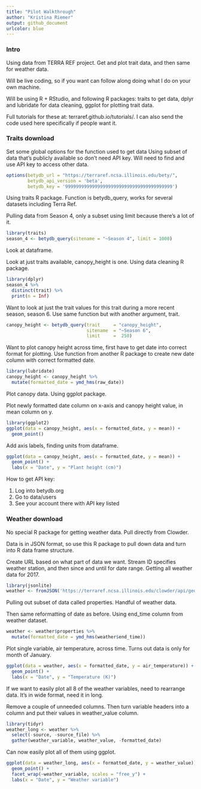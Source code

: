 ```yaml
---
title: "Pilot Walkthrough"
author: "Kristina Riemer"
output: github_document
urlcolor: blue
---
```


### Intro

Using data from TERRA REF project. Get and plot trait data, and then same for weather data. 

Will be live coding, so if you want can follow along doing what I do on your own machine. 

Will be using R + RStudio, and following R packages: traits to get data, dplyr and lubridate for data cleaning, ggplot for plotting trait data. 

Full tutorials for these at: terraref.github.io/tutorials/. I can also send the code used here specifically if people want it. 

### Traits download

Set some global options for the function used to get data
Using subset of data that's publicly available so don't need API key. Will need to find and use API key to access other data. 

```r
options(betydb_url = "https://terraref.ncsa.illinois.edu/bety/", 
        betydb_api_version = 'beta', 
        betydb_key = '9999999999999999999999999999999999999999')
```

Using traits R package. Function is betydb_query, works for several datasets including Terra Ref. 

Pulling data from Season 4, only a subset using limit because there's a lot of it. 

```r
library(traits)
season_4 <- betydb_query(sitename = "~Season 4", limit = 1000)
```

Look at dataframe. 

Look at just traits available, canopy_height is one. Using data cleaning R package. 

```r
library(dplyr)
season_4 %>% 
  distinct(trait) %>% 
  print(n = Inf)
```

Want to look at just the trait values for this trait during a more recent season, season 6. Use same function but with another argument, trait. 

```r
canopy_height <- betydb_query(trait     = "canopy_height", 
                              sitename  = "~Season 6",
                              limit     =  250)
```

Want to plot canopy height across time, first have to get date into correct format for plotting. Use function from another R package to create new date column with correct formatted date. 

```r
library(lubridate)
canopy_height <- canopy_height %>% 
  mutate(formatted_date = ymd_hms(raw_date))
```

Plot canopy data. Using ggplot package. 

Plot newly formatted date column on x-axis and canopy height value, in mean column on y. 

```r
library(ggplot2)
ggplot(data = canopy_height, aes(x = formatted_date, y = mean)) +
  geom_point()
```

Add axis labels, finding units from dataframe. 

```r
ggplot(data = canopy_height, aes(x = formatted_date, y = mean)) +
  geom_point() +
  labs(x = "Date", y = "Plant height (cm)")
```

How to get API key: 

1. Log into betydb.org
2. Go to data/users
3. See your account there with API key listed

### Weather download

No special R package for getting weather data. Pull directly from Clowder. 

Data is in JSON format, so use this R package to pull down data and turn into R data frame structure. 

Create URL based on what part of data we want. Stream ID specifies weather station, and then since and until for date range. Getting all weather data for 2017. 

```r
library(jsonlite)
weather <- fromJSON('https://terraref.ncsa.illinois.edu/clowder/api/geostreams/datapoints?stream_id=46431&since=2017-01-02&until=2017-01-31', flatten = FALSE)
```

Pulling out subset of data called properties. Handful of weather data. 

Then same reformatting of date as before. Using end_time column from weather dataset. 

```r
weather <- weather$properties %>% 
  mutate(formatted_date = ymd_hms(weather$end_time))
```

Plot single variable, air temperature, across time. Turns out data is only for month of January. 

```r
ggplot(data = weather, aes(x = formatted_date, y = air_temperature)) +
  geom_point() +
  labs(x = "Date", y = "Temperature (K)")
```

If we want to easily plot all 8 of the weather variables, need to rearrange data. It's in wide format, need it in long. 

Remove a couple of unneeded columns. Then turn variable headers into a column and put their values in weather_value column. 
```r
library(tidyr)
weather_long <- weather %>% 
  select(-source, -source_file) %>% 
  gather(weather_variable, weather_value, -formatted_date)
```

Can now easily plot all of them using ggplot. 

```r
ggplot(data = weather_long, aes(x = formatted_date, y = weather_value)) +
  geom_point() +
  facet_wrap(~weather_variable, scales = "free_y") +
  labs(x = "Date", y = "Weather variable")
```
